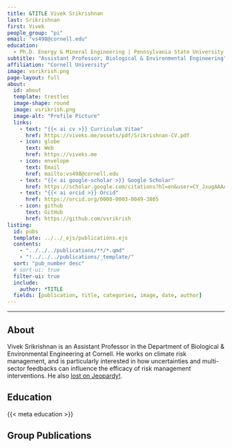 ```yaml
---
title: &TITLE Vivek Srikrishnan
last: Srikrishnan
first: Vivek
people_group: "pi"
email: "vs498@cornell.edu"
education:
  - Ph.D. Energy & Mineral Engineering | Pennsylvania State University | 2018 <br> M.S. Energy & Mineral Engineering | Pennsylvania State University | 2014 <br> B.S. Mathematics | University of Illinois at Urbana-Champaign | 2004 <br> B.A. Philosophy | University of Illinois at Urbana-Champaign | 2004
subtitle: "Assistant Professor, Biological & Environmental Engineering"
affiliation: "Cornell University"
image: vsrikrish.png
page-layout: full
about: 
  id: about
  template: trestles
  image-shape: round
  image: vsrikrish.png
  image-alt: "Profile Picture"
  links:
    - text: "{{< ai cv >}} Curriculum Vitae"
      href: https://viveks.me/assets/pdf/Srikrishnan-CV.pdf
    - icon: globe
      text: Web
      href: https://viveks.me
    - icon: envelope
      text: Email
      href: mailto:vs498@cornell.edu
    - text: "{{< ai google-scholar >}} Google Scholar"
      href: https://scholar.google.com/citations?hl=en&user=CY_JxugAAAAJ
    - text: "{{< ai orcid >}} Orcid"
      href: https://orcid.org/0000-0003-0049-3805
    - icon: github
      text: GitHub 
      href: https://github.com/vsrikrish
listing:
  id: pubs
  template: ../../_ejs/publications.ejs 
  contents: 
    - "../../../publications/**/*.qmd"
    - "!../../../publications/_template/"
  sort: "pub_number desc"
  # sort-ui: true
  filter-ui: true
  include:
    author: *TITLE
  fields: [publication, title, categories, image, date, author]
---
```


<hr>

## About

:::{#about}

Vivek Srikrishnan is an Assistant Professor in the Department of Biological & Environmental Engineering at Cornell. He works on climate risk management, and is particularly interested in how uncertainties and multi-sector feedbacks can influence the efficacy of risk management interventions. He also [lost on Jeopardy!](https://www.j-archive.com/showgame.php?game_id=5223).


## Education


{{< meta education >}}


:::

<p>

## Group Publications

:::{#pubs}
:::
